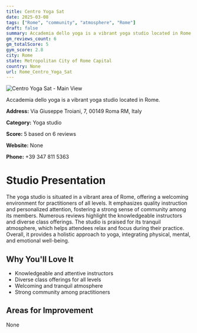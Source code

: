 ```yaml
---
title: Centro Yoga Sat
date: 2025-03-08
tags: ["Rome", "community", "atmosphere", "Rome"]  
draft: false
summary: Accademia dello yoga is a vibrant yoga studio located in Rome.
gm_reviews_count: 6
gm_totalScore: 5
gym_score: 2.8
city: Rome
state: Metropolitan City of Rome Capital
country: None
url: Rome_Centro_Yoga_Sat
---
```


<div className="aspect-[16/9] relative my-8">
  <img 
    src="https://streetviewpixels-pa.googleapis.com/v1/thumbnail?panoid=4oPcHpCUWgVAN3YPbTBG8w&cb_client=search.gws-prod.gps&w=408&h=240&yaw=45.621265&pitch=0&thumbfov=100"
    alt="Centro Yoga Sat - Main View"
    className="object-cover absolute inset-0 w-full h-full rounded-lg"
  />
</div>

Accademia dello yoga is a vibrant yoga studio located in Rome.

**Address:** Via Giuseppe Troiani, 7, 00149 Roma RM, Italy

**Category:** Yoga studio

**Score:** 5 based on 6 reviews

**Website:** None

**Phone:** +39 347 811 5363

# Studio Presentation

The yoga studio is situated in a vibrant area of Rome, offering a welcoming environment for practitioners of all levels. It emphasizes quality instruction and personalized attention, fostering a strong sense of community among its members. Numerous reviews highlight the knowledgeable instructors and diverse class offerings. The studio is praised for its tranquil atmosphere, which helps attendees relax and focus during their practice. Overall, it provides a holistic approach to yoga, integrating physical, mental, and emotional well-being.



## Why You'll Love It

- Knowledgeable and attentive instructors
- Diverse class offerings for all levels
- Welcoming and tranquil atmosphere
- Strong community among practitioners

## Areas for Improvement

None

<div className="grid grid-cols-1 xl:grid-cols-2 gap-4 my-8">

</div>